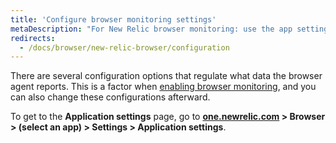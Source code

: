 ```yaml
---
title: 'Configure browser monitoring settings'
metaDescription: "For New Relic browser monitoring: use the app settings page to configure the agent type and deployment method."
redirects:
  - /docs/browser/new-relic-browser/configuration
---
```


There are several configuration options that regulate what data the browser agent reports. This is a factor when [enabling browser monitoring](/docs/browser/browser-monitoring/installation/install-browser-monitoring-agent), and you can also change these configurations afterward.

To get to the **Application settings** page, go to **[one.newrelic.com](https://one.newrelic.com/all-capabilities) > Browser > (select an app) > Settings > Application settings**.

